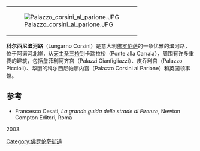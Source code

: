 {{Coord|43|46|11.30|N|11|15|0.12|E|display=title|type:landmark_region:IT}}
{|align=right
|[[File:Palazzo_corsini_al_parione.JPG|thumb]]
|}
'''科尔西尼滨河路'''（Lungarno Corsini）是意大利[[佛罗伦萨|佛罗伦萨]]的一条优雅的滨河路，位于阿诺河北岸，从[[天主圣三桥|天主圣三桥]]到卡瑞拉桥（Ponte alla Carraia），周围有许多重要的建筑，包括詹菲利阿齐宫（Palazzi Gianfigliazzi）、皮乔利宫（Palazzo Piccioli）、华丽的科尔西尼帕廖内宫（Palazzo Corsini al Parione）和英国领事馆。

==参考==
*Francesco Cesati, ''La grande guida delle strade di Firenze'', Newton Compton Editori, Roma 

2003.
[[Category:佛罗伦萨街道|Category:佛罗伦萨街道]]